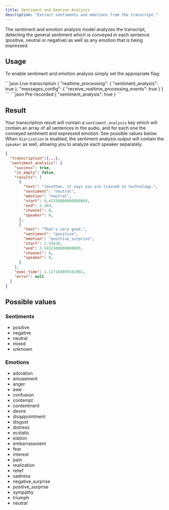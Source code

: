 ```yaml
---
title: Sentiment and Emotion Analysis
description: "Extract sentiments and emotions from the transcript."
---
```


The sentiment and emotion analysis model analyzes the transcript, detecting the general sentiment which is conveyed in each sentence (positive, neutral or negative) as well as any emotion that is being expressed.

## Usage
To enable sentiment and emotion analysis simply set the appropriate flag:

<CodeGroup>
```json Live transcription
{
  "realtime_processing": {
    "sentiment_analysis": true
  },
  "messages_config": {
    "receive_realtime_processing_events": true
  }
}
```
```json Pre-recorded
{
  "sentiment_analysis": true
}
```
</CodeGroup>



## Result

Your transcription result will contain a `sentiment_analysis` key which will contain an array of all sentences in the audio, and for each one the conveyed sentiment and expressed emotion. See possible values below.
<Tip>
When `diarization` is enabled, the sentiment analysis output will contain the `speaker` as well, allowing you to analyze each speaker separately.
</Tip>
```json result
{
  "transcription":{...},
  "sentiment_analysis": {
    "success": true,
    "is_empty": false,
    "results": [
      {
        "text": "Jonathan, it says you are trained in technology.",
        "sentiment": "neutral",
        "emotion": "neutral",
        "start": 0.45158000000000004,
        "end": 2.364,
        "channel": 0,
        "speaker": 0,
      },
      {
        "text": "That's very good.",
        "sentiment": "positive",
        "emotion": "positive_surprise",
        "start": 2.54438,
        "end": 3.5432300000000003,
        "channel": 0,
        "speaker": 0,
      }
    ],
    "exec_time": 1.127103805541992,
    "error": null
  }
}
```


## Possible values

<Accordion icon="list" title="Supported sentiments and emotions">

### Sentiments
  - positive
  - negative
  - neutral
  - mixed
  - unknown

### Emotions
  - adoration
  - amusement
  - anger
  - awe
  - confusion
  - contempt
  - contentment
  - desire
  - disappointment
  - disgust
  - distress
  - ecstatic
  - elation
  - embarrassment
  - fear
  - interest
  - pain
  - realization
  - relief
  - sadness
  - negative_surprise
  - positive_surprise
  - sympathy
  - triumph
  - neutral

</Accordion>


